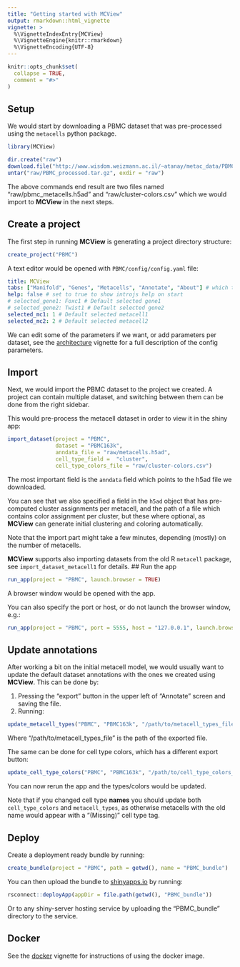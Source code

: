 ```yaml
---
title: "Getting started with MCView"
output: rmarkdown::html_vignette
vignette: >
  %\VignetteIndexEntry{MCView}
  %\VignetteEngine{knitr::rmarkdown}
  %\VignetteEncoding{UTF-8}
---
```


```r
knitr::opts_chunk$set(
  collapse = TRUE,
  comment = "#>"
)
```

## Setup

We would start by downloading a PBMC dataset that was pre-processed using the `metacells` python package. 

```r
library(MCView)
```

```r
dir.create("raw")
download.file("http://www.wisdom.weizmann.ac.il/~atanay/metac_data/PBMC_processed.tar.gz", "raw/PBMC_processed.tar.gz")
untar("raw/PBMC_processed.tar.gz", exdir = "raw")
```

The above commands end result are two files named "raw/pbmc_metacells.h5ad" and "raw/cluster-colors.csv" which we would import to __MCView__ in the next steps. 

## Create a project

The first step in running __MCView__ is generating a project directory structure: 

```r
create_project("PBMC")
```

A text editor would be opened with `PBMC/config/config.yaml` file:

```yaml
title: MCView
tabs: ["Manifold", "Genes", "Metacells", "Annotate", "About"] # which tabs to show
help: false # set to true to show introjs help on start
# selected_gene1: Foxc1 # Default selected gene1
# selected_gene2: Twist1 # Default selected gene2
selected_mc1: 1 # Default selected metacell1 
selected_mc2: 2 # Default selected metacell2
```

We can edit some of the parameters if we want, or add parameters per dataset, see the [architecture](https://tanaylab.github.io/MCView/articles/Architecture.html) vignette for a full description of the config parameters. 


## Import 

Next, we would import the PBMC dataset to the project we created. A project can contain multiple dataset, and switching between them can be done from the right sidebar. 

This would pre-process the metacell dataset in order to view it in the shiny app: 

```r
import_dataset(project = "PBMC", 
               dataset = "PBMC163k", 
               anndata_file = "raw/metacells.h5ad", 
               cell_type_field =  "cluster",
               cell_type_colors_file = "raw/cluster-colors.csv")
```

The most important field is the `anndata` field which points to the h5ad file we downloaded. 

You can see that we also specified a field in the `h5ad` object that has pre-computed cluster assignments per metacell, and the path of a file which contains color assignment per cluster, but these where optional, as __MCView__ can generate initial clustering and coloring automatically. 

Note that the import part might take a few minutes, depending (mostly) on the number of metacells. 

__MCView__ supports also importing datasets from the old R `metacell` package, see `import_dataset_metacell1` for details.
## Run the app

```r
run_app(project = "PBMC", launch.browser = TRUE)
```

A browser window would be opened with the app. 

You can also specify the port or host, or do not launch the browser window, e.g.: 

```r
run_app(project = "PBMC", port = 5555, host = "127.0.0.1", launch.browser = FALSE)
```

## Update annotations

After working a bit on the initial metacell model, we would usually want to update the default dataset annotations with the ones we created using __MCView__. This can be done by:

1. Pressing the "export" button in the upper left of "Annotate" screen and saving the file. 
2. Running: 

```r
update_metacell_types("PBMC", "PBMC163k", "/path/to/metacell_types_file")
```

Where "/path/to/metacell_types_file" is the path of the exported file. 

The same can be done for cell type colors, which has a different export button: 

```r
update_cell_type_colors("PBMC", "PBMC163k", "/path/to/cell_type_colors_file")
```

You can now rerun the app and the types/colors would be updated. 

Note that if you changed cell type __names__ you should update both `cell_type_colors` and `metacell_types`, as otherwise metacells with the old name would appear with a "(Missing)" cell type tag. 

## Deploy

Create a deployment ready bundle by running: 

```r
create_bundle(project = "PBMC", path = getwd(), name = "PBMC_bundle")
```

You can then upload the bundle to [shinyapps.io](https://docs.rstudio.com/shinyapps.io/getting-started.html#deploying-applications) by running: 

```r
rsconnect::deployApp(appDir = file.path(getwd(), "PBMC_bundle"))
```

Or to any shiny-server hosting service by uploading the "PBMC_bundle" directory to the service. 

## Docker 

See the [docker](https://tanaylab.github.io/MCView/articles/Docker.html) vignette for instructions of using the docker image. 